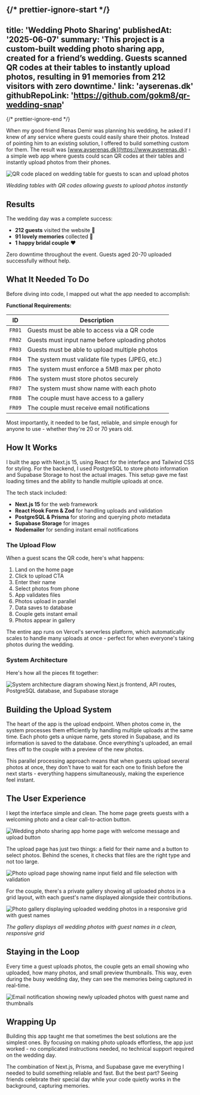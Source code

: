 {/* prettier-ignore-start */}
---
title: 'Wedding Photo Sharing'
publishedAt: '2025-06-07'
summary: 'This project is a custom-built wedding photo sharing app, created for a friend’s wedding. Guests scanned QR codes at their tables to instantly upload photos, resulting in 91 memories from 212 visitors with zero downtime.'
link: 'ayserenas.dk'
githubRepoLink: 'https://github.com/gokm8/qr-wedding-snap'
---
{/* prettier-ignore-end */}

When my good friend Renas Demir was planning his wedding, he asked if I knew of
any service where guests could easily share their photos. Instead of pointing
him to an existing solution, I offered to build something custom for them. The
result was [www.ayserenas.dk](https://www.ayserenas.dk) - a simple web app where
guests could scan QR codes at their tables and instantly upload photos from
their phones.

![QR code placed on wedding table for guests to scan and upload photos](/blog/wedding-photo-sharing/QR-on-tables.jpg 'QR code on wedding table')

_Wedding tables with QR codes allowing guests to upload photos instantly_

## Results

The wedding day was a complete success:

- **212 guests** visited the website 📱
- **91 lovely memories** collected 📸
- **1 happy bridal couple** ❤️

Zero downtime throughout the event. Guests aged 20-70 uploaded successfully
without help.

## What It Needed To Do

Before diving into code, I mapped out what the app needed to accomplish:

**Functional Requirements:**

| ID     | Description                                      |
| ------ | ------------------------------------------------ |
| `FR01` | Guests must be able to access via a QR code      |
| `FR02` | Guests must input name before uploading photos   |
| `FR03` | Guests must be able to upload multiple photos    |
| `FR04` | The system must validate file types (JPEG, etc.) |
| `FR05` | The system must enforce a 5MB max per photo      |
| `FR06` | The system must store photos securely            |
| `FR07` | The system must show name with each photo        |
| `FR08` | The couple must have access to a gallery         |
| `FR09` | The couple must receive email notifications      |

Most importantly, it needed to be fast, reliable, and simple enough for anyone
to use - whether they're 20 or 70 years old.

## How It Works

I built the app with Next.js 15, using React for the interface and Tailwind CSS
for styling. For the backend, I used PostgreSQL to store photo information and
Supabase Storage to host the actual images. This setup gave me fast loading
times and the ability to handle multiple uploads at once.

The tech stack included:

- **Next.js 15** for the web framework
- **React Hook Form & Zod** for handling uploads and validation
- **PostgreSQL & Prisma** for storing and querying photo metadata
- **Supabase Storage** for images
- **Nodemailer** for sending instant email notifications

### The Upload Flow

When a guest scans the QR code, here's what happens:

1. Land on the home page
2. Click to upload CTA
3. Enter their name
4. Select photos from phone
5. App validates files
6. Photos upload in parallel
7. Data saves to database
8. Couple gets instant email
9. Photos appear in gallery

The entire app runs on Vercel's serverless platform, which automatically scales
to handle many uploads at once - perfect for when everyone's taking photos
during the wedding.

### System Architecture

Here's how all the pieces fit together:

![System architecture diagram showing Next.js frontend, API routes, PostgreSQL database, and Supabase storage](/blog/wedding-photo-sharing/architecture.png 'System architecture diagram')

## Building the Upload System

The heart of the app is the upload endpoint. When photos come in, the system
processes them efficiently by handling multiple uploads at the same time. Each
photo gets a unique name, gets stored in Supabase, and its information is saved
to the database. Once everything's uploaded, an email fires off to the couple
with a preview of the new photos.

This parallel processing approach means that when guests upload several photos
at once, they don't have to wait for each one to finish before the next starts -
everything happens simultaneously, making the experience feel instant.

## The User Experience

I kept the interface simple and clean. The home page greets guests with a
welcoming photo and a clear call-to-action button.

![Wedding photo sharing app home page with welcome message and upload button](/blog/wedding-photo-sharing/home-page.png 'Home page with call-to-action button')

The upload page has just two things: a field for their name and a button to
select photos. Behind the scenes, it checks that files are the right type and
not too large.

![Photo upload page showing name input field and file selection with validation](/blog/wedding-photo-sharing/upload-page.png 'Upload page with form validation')

For the couple, there's a private gallery showing all uploaded photos in a grid
layout, with each guest's name displayed alongside their contributions.

![Photo gallery displaying uploaded wedding photos in a responsive grid with guest names](/blog/wedding-photo-sharing/gallery-page.png 'Gallery page with uploaded photos')

_The gallery displays all wedding photos with guest names in a clean, responsive
grid_

## Staying in the Loop

Every time a guest uploads photos, the couple gets an email showing who
uploaded, how many photos, and small preview thumbnails. This way, even during
the busy wedding day, they can see the memories being captured in real-time.

![Email notification showing newly uploaded photos with guest name and thumbnails](/blog/wedding-photo-sharing/email-notification.gif 'Real-time email notification with photo previews')

## Wrapping Up

Building this app taught me that sometimes the best solutions are the simplest
ones. By focusing on making photo uploads effortless, the app just worked - no
complicated instructions needed, no technical support required on the wedding
day.

The combination of Next.js, Prisma, and Supabase gave me everything I needed to
build something reliable and fast. But the best part? Seeing friends celebrate
their special day while your code quietly works in the background, capturing
memories.
